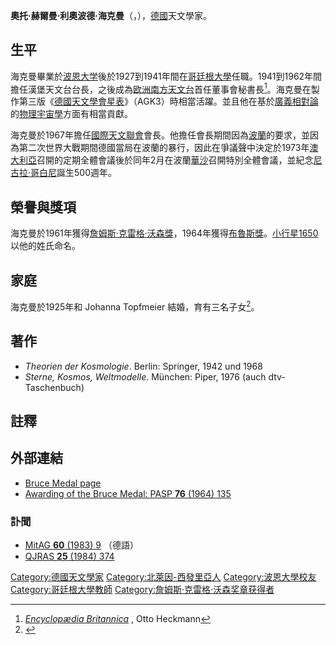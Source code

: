 {{Infobox scientist
|name              = Otto Heckmann
|image             =
|birth_date        = {{Birth date|1901|6|23}}
|birth_place       = {{flag|German Empire}}[[奥普拉登|奥普拉登]]（今[[勒沃库森|勒沃库森]]的一個區）
|death_date        = {{death date and age|1983|5|13|1901|6|23}}
|death_place       = {{flagicon|GER}}[[西德|西德]][[雷根斯堡|雷根斯堡]]
|residence         =
|citizenship       =
|nationality       = {{GER}}
|ethnicity         =
|field             = [[天文學家|天文學家]]
|work_institutions = [[哥廷根大學|哥廷根大學]]<br>[[漢堡天文台|漢堡天文台]]
|alma_mater        = [[波恩大学|波恩大学]]
|doctoral_advisor  =
|doctoral_students =
|known_for         =
|influences        =
|influenced        =
|prizes            = 1961年[[詹姆斯·克雷格·沃森獎|詹姆斯·克雷格·沃森獎]]<br/>1964年[[布魯斯獎|布魯斯獎]]
|religion          =
}}
'''奧托·赫爾曼·利奧波德·海克曼'''（{{lang-de|'''Otto Hermann Leopold Heckmann'''}}，{{bd|1901年|6月23日|1983年|5月13日}}），[[德國|德國]]天文學家。

== 生平 ==
海克曼畢業於[[波恩大学|波恩大学]]後於1927到1941年間在[[哥廷根大學|哥廷根大學]]任職。1941到1962年間擔任漢堡天文台台長，之後成為[[欧洲南方天文台|欧洲南方天文台]]首任董事會秘書長<ref>[http://www.britannica.com/EBchecked/topic/259180/Otto-Heckmann  ''Encyclopædia Britannica''] {{Wayback|url=http://www.britannica.com/EBchecked/topic/259180/Otto-Heckmann |date=20150611035435 }}, Otto Heckmann</ref>。海克曼在製作第三版《[[德國天文學會星表|德國天文學會星表]]》（AGK3）時相當活躍。並且他在基於[[廣義相對論|廣義相對論]]的[[物理宇宙學|物理宇宙學]]方面有相當貢獻。

海克曼於1967年擔任[[國際天文聯會|國際天文聯會]]會長。他擔任會長期間因為[[波蘭|波蘭]]的要求，並因為第二次世界大戰期間德國當局在波蘭的暴行，因此在爭議聲中決定於1973年[[澳大利亞|澳大利亞]]召開的定期全體會議後於同年2月在波蘭[[華沙|華沙]]召開特別全體會議，並紀念[[尼古拉·哥白尼|尼古拉·哥白尼]]誕生500週年。

== 榮譽與獎項 ==
海克曼於1961年獲得[[詹姆斯·克雷格·沃森獎|詹姆斯·克雷格·沃森獎]]，1964年獲得[[布魯斯獎|布魯斯獎]]。[[小行星1650|小行星1650]]以他的姓氏命名。

== 家庭 ==
海克曼於1925年和 Johanna Topfmeier 結婚，育有三名子女<ref>{{cite book |title=The Biographical Encyclopedia of Astronomers |last=Hockey |first=Thomas |year=2009 |publisher=[[施普林格出版社|Springer Publishing]] |isbn=978-0-387-31022-0 |accessdate=August 22, 2012 |url=http://www.springerreference.com/docs/html/chapterdbid/58593.html |archive-date=2014-01-07 |archive-url=https://web.archive.org/web/20140107160155/http://www.springerreference.com/docs/html/chapterdbid/58593.html |dead-url=no }}</ref>。

== 著作 ==
* ''Theorien der Kosmologie''. Berlin: Springer, 1942 und 1968
* ''Sterne, Kosmos, Weltmodelle''. München: Piper, 1976 (auch dtv-Taschenbuch)

==註釋==
{{reflist}}

==外部連結==
* [http://www.phys-astro.sonoma.edu/BruceMedalists/Heckmann/index.html Bruce Medal page] {{Wayback|url=http://www.phys-astro.sonoma.edu/BruceMedalists/Heckmann/index.html |date=20191228201106 }}
* [http://adsabs.harvard.edu//full/seri/PASP./0076//0000135.000.html Awarding of the Bruce Medal: PASP '''76''' (1964) 135] {{Wayback|url=http://adsabs.harvard.edu//full/seri/PASP./0076//0000135.000.html |date=20190519063242 }}

===訃聞===
* [http://adsabs.harvard.edu//full/seri/MitAG/0060//0000009.000.html MitAG '''60''' (1983) 9] {{Wayback|url=http://adsabs.harvard.edu//full/seri/MitAG/0060//0000009.000.html |date=20190520190734 }}（德語）
* [http://adsabs.harvard.edu//full/seri/QJRAS/0025//0000374.000.html QJRAS '''25''' (1984) 374] {{Wayback|url=http://adsabs.harvard.edu//full/seri/QJRAS/0025//0000374.000.html |date=20190520071214 }}

{{布鲁斯奖获得者}}
{{詹姆斯·克雷格·沃森奖章获得者}}
{{Authority control}}
{{DEFAULTSORT:Heckmann, Otto}}
[[Category:德國天文學家|Category:德國天文學家]]
[[Category:北萊因-西發里亞人|Category:北萊因-西發里亞人]]
[[Category:波恩大學校友|Category:波恩大學校友]]
[[Category:哥廷根大學教師|Category:哥廷根大學教師]]
[[Category:詹姆斯·克雷格·沃森奖章获得者|Category:詹姆斯·克雷格·沃森奖章获得者]]